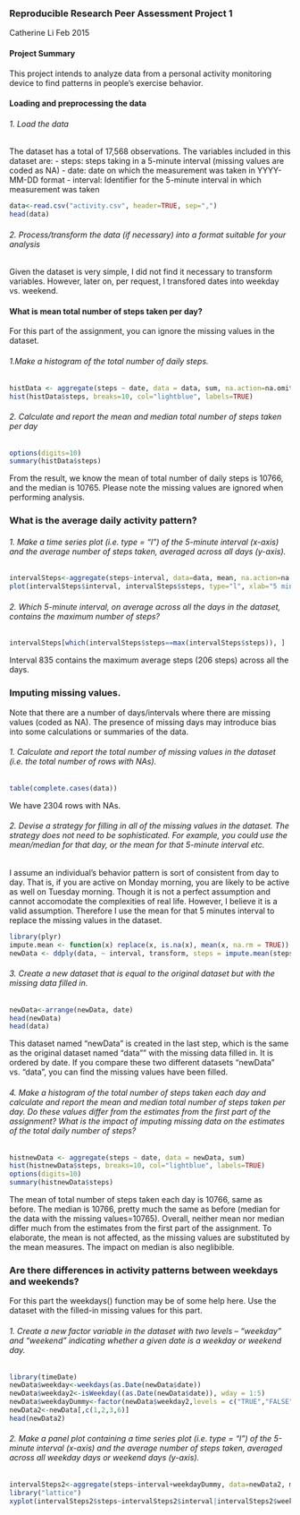 ### Reproducible Research Peer Assessment Project 1
Catherine Li Feb 2015

#### Project Summary

This project intends to analyze data from a personal activity monitoring device to find patterns in people's exercise behavior. 

#### Loading and preprocessing the data

###### 1. Load the data

The dataset has a total of 17,568 observations. The variables included in this dataset are:
- steps: steps taking in a 5-minute interval (missing values are coded as NA)
- date: date on which the measurement was taken in YYYY-MM-DD format
- interval: Identifier for the 5-minute interval in which measurement was taken

```r
data<-read.csv("activity.csv", header=TRUE, sep=",")
head(data)
```
 
###### 2. Process/transform the data (if necessary) into a format suitable for your analysis

Given the dataset is very simple, I did not find it necessary to transform variables. However, later on, per request, I transfored dates into weekday vs. weekend.

#### What is mean total number of steps taken per day?
For this part of the assignment, you can ignore the missing values in the dataset.

###### 1.Make a histogram of the total number of daily steps. 

```r
histData <- aggregate(steps ~ date, data = data, sum, na.action=na.omit)
hist(histData$steps, breaks=10, col="lightblue", labels=TRUE)
```

###### 2. Calculate and report the mean and median total number of steps taken per day

```r
options(digits=10)
summary(histData$steps)
```
From the result, we know the mean of total number of daily steps is 10766, and the median is 10765. Please note the missing values are ignored when performing analysis. 

### What is the average daily activity pattern?

###### 1. Make a time series plot (i.e. type = "l") of the 5-minute interval (x-axis) and the average number of steps taken, averaged across all days (y-axis). 

```r
intervalSteps<-aggregate(steps~interval, data=data, mean, na.action=na.omit)
plot(intervalSteps$interval, intervalSteps$steps, type="l", xlab="5 minutes interval",ylab="average steps per interval across all days")
```

###### 2. Which 5-minute interval, on average across all the days in the dataset, contains the maximum number of steps?

```r
intervalSteps[which(intervalSteps$steps==max(intervalSteps$steps)), ]
```

Interval 835 contains the maximum average steps (206 steps) across all the days.


### Imputing missing values.

Note that there are a number of days/intervals where there are missing values (coded as NA). The presence of missing days may introduce bias into some calculations or summaries of the data.

###### 1. Calculate and report the total number of missing values in the dataset (i.e. the total number of rows with NAs).

```r
table(complete.cases(data))
```
We have 2304 rows with NAs. 

###### 2. Devise a strategy for filling in all of the missing values in the dataset. The strategy does not need to be sophisticated. For example, you could use the mean/median for that day, or the mean for that 5-minute interval etc.

I assume an individual's behavior pattern is sort of consistent from day to day. That is, if you are active on Monday morning, you are likely to be active as well on Tuesday morning. Though it is not a perfect assumption and cannot accomodate the complexities of real life. However, I believe it is a valid assumption. Therefore I use the mean for that 5 minutes interval to replace the missing values in the dataset.   

```r
library(plyr)
impute.mean <- function(x) replace(x, is.na(x), mean(x, na.rm = TRUE))
newData <- ddply(data, ~ interval, transform, steps = impute.mean(steps))
```

###### 3. Create a new dataset that is equal to the original dataset but with the missing data filled in.

```r
newData<-arrange(newData, date)
head(newData)
head(data)
```
This dataset named "newData" is created in the last step, which is the same as the original dataset named "data"" with the missing data filled in. It is ordered by date. If you compare these two different datasets "newData" vs. "data", you can find the missing values have been filled. 

###### 4. Make a histogram of the total number of steps taken each day and calculate and report the mean and median total number of steps taken per day. Do these values differ from the estimates from the first part of the assignment? What is the impact of imputing missing data on the estimates of the total daily number of steps?

```r
histnewData <- aggregate(steps ~ date, data = newData, sum)
hist(histnewData$steps, breaks=10, col="lightblue", labels=TRUE)
options(digits=10)
summary(histnewData$steps)
```
The mean of total number of steps taken each day is 10766, same as before. The median is 10766, pretty much the same as before (median for the data with the missing values=10765). Overall, neither mean nor median differ much from the estimates from the first part of the assignment. To elaborate, the mean is not affected, as the missing values are substituted by the mean measures. The impact on median is also neglibible. 

### Are there differences in activity patterns between weekdays and weekends?

For this part the weekdays() function may be of some help here. Use the dataset with the filled-in missing values for this part.

###### 1. Create a new factor variable in the dataset with two levels -- "weekday" and "weekend" indicating whether a given date is a weekday or weekend day.

```r
library(timeDate)
newData$weekday<-weekdays(as.Date(newData$date))
newData$weekday2<-isWeekday((as.Date(newData$date)), wday = 1:5)
newData$weekdayDummy<-factor(newData$weekday2,levels = c("TRUE","FALSE"),labels = c("weekday", "weekends"))
newData2<-newData[,c(1,2,3,6)]
head(newData2)
```

###### 2. Make a panel plot containing a time series plot (i.e. type = "l") of the 5-minute interval (x-axis) and the average number of steps taken, averaged across all weekday days or weekend days (y-axis). 

```r
intervalSteps2<-aggregate(steps~interval+weekdayDummy, data=newData2, mean)
library("lattice")
xyplot(intervalSteps2$steps~intervalSteps2$interval|intervalSteps2$weekdayDummy, layout=c(1,2), type="l")
```

